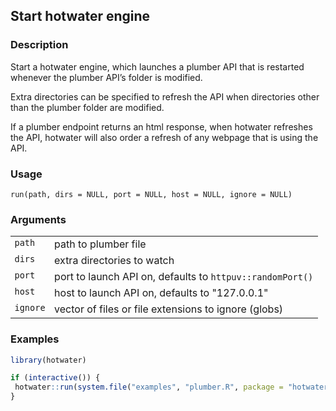 ## Start hotwater engine {.unnumbered}


### Description

Start a hotwater engine, which launches a plumber API that is restarted whenever
the plumber API's folder is modified.

Extra directories can be specified to refresh the API when directories other than the plumber folder are modified.

If a plumber endpoint returns an html response, when hotwater refreshes the API, hotwater will also order
a refresh of any webpage that is using the API.



### Usage

<pre><code class='language-R'>run(path, dirs = NULL, port = NULL, host = NULL, ignore = NULL)
</code></pre>


### Arguments

<table>
<tr><td style = "white-space: nowrap; font-family: monospace; vertical-align: top"><code id="path">path</code></td>
<td>
path to plumber file
</td></tr>
<tr><td style = "white-space: nowrap; font-family: monospace; vertical-align: top"><code id="dirs">dirs</code></td>
<td>
extra directories to watch
</td></tr>
<tr><td style = "white-space: nowrap; font-family: monospace; vertical-align: top"><code id="port">port</code></td>
<td>
port to launch API on, defaults to <code>httpuv::randomPort()</code>
</td></tr>
<tr><td style = "white-space: nowrap; font-family: monospace; vertical-align: top"><code id="host">host</code></td>
<td>
host to launch API on, defaults to &quot;127.0.0.1&quot;
</td></tr>
<tr><td style = "white-space: nowrap; font-family: monospace; vertical-align: top"><code id="ignore">ignore</code></td>
<td>
vector of files or file extensions to ignore (globs)
</td></tr>
</table>


### Examples
```r
library(hotwater)

if (interactive()) {
 hotwater::run(system.file("examples", "plumber.R", package = "hotwater"))
}



```
